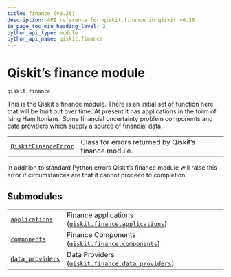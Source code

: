 ```yaml
---
title: finance (v0.26)
description: API reference for qiskit.finance in qiskit v0.26
in_page_toc_min_heading_level: 2
python_api_type: module
python_api_name: qiskit.finance
---
```


<span id="module-qiskit.finance" />

<span id="qiskit-finance" />

<span id="qiskit-s-finance-module-qiskit-finance" />

# Qiskit’s finance module

`qiskit.finance`

This is the Qiskit\`s finance module. There is an initial set of function here that will be built out over time. At present it has applications in the form of Ising Hamiltonians. Some financial uncertainty problem components and data providers which supply a source of financial data.

|                                                                                               |                                                       |
| --------------------------------------------------------------------------------------------- | ----------------------------------------------------- |
| [`QiskitFinanceError`](qiskit.finance.QiskitFinanceError "qiskit.finance.QiskitFinanceError") | Class for errors returned by Qiskit’s finance module. |

In addition to standard Python errors Qiskit’s finance module will raise this error if circumstances are that it cannot proceed to completion.

## Submodules

|                                                                                                                        |                                                                                                                                                        |
| ---------------------------------------------------------------------------------------------------------------------- | ------------------------------------------------------------------------------------------------------------------------------------------------------ |
| [`applications`](qiskit.finance.applications#module-qiskit.finance.applications "qiskit.finance.applications")         | Finance applications ([`qiskit.finance.applications`](qiskit.finance.applications#module-qiskit.finance.applications "qiskit.finance.applications"))   |
| [`components`](qiskit.finance.components#module-qiskit.finance.components "qiskit.finance.components")                 | Finance Components ([`qiskit.finance.components`](qiskit.finance.components#module-qiskit.finance.components "qiskit.finance.components"))             |
| [`data_providers`](qiskit.finance.data_providers#module-qiskit.finance.data_providers "qiskit.finance.data_providers") | Data Providers ([`qiskit.finance.data_providers`](qiskit.finance.data_providers#module-qiskit.finance.data_providers "qiskit.finance.data_providers")) |


